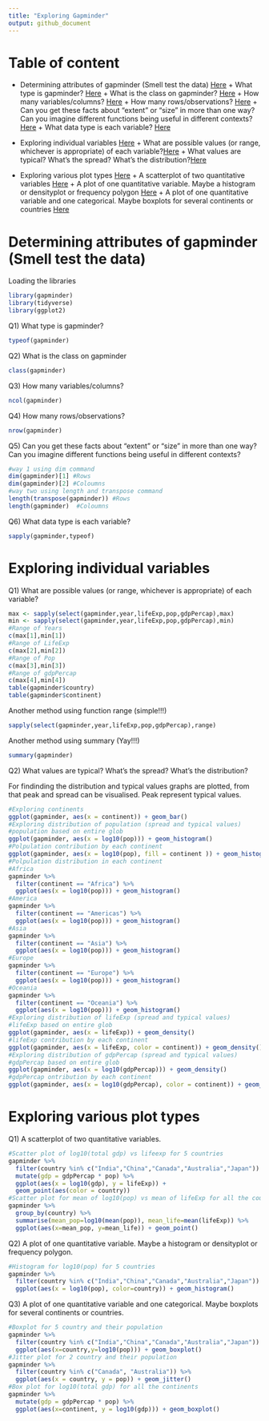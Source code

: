 ```yaml
---
title: "Exploring Gapminder"
output: github_document
---
```


# Table of content
- Determining attributes of gapminder (Smell test the data) [Here](#Header_1)
      + What type is gapminder? [Here](#Subheader 1_1)
      + What is the class on gapminder? [Here](#Subheader 1_2)
      + How many variables/columns? [Here](#Subheader 1_3)
      + How many rows/observations? [Here](#Subheader 1_4)
      + Can you get these facts about “extent” or “size” in more than one way? Can you imagine different functions being useful in different contexts? [Here](#Subheader 1_5)
      + What data type is each variable? [Here](#Subheader 1_5)
  
- Exploring individual variables [Here](#Header_2)
      + What are possible values (or range, whichever is appropriate) of each variable?[Here](#Subheader 2_1) 
      + What values are typical? What’s the spread? What’s the distribution?[Here](#Subheader 2_2)
  
- Exploring various plot types [Here](#Header_3)
      + A scatterplot of two quantitative variables [Here](#Subheader 3_1)
      + A plot of one quantitative variable. Maybe a histogram or densityplot or frequency polygon [Here](#Subheader 3_2)
      + A plot of one quantitative variable and one categorical. Maybe boxplots for several continents or countries [Here](#Subheader 3_3)

<a name="Header_1">
</a>

# Determining attributes of gapminder (Smell test the data)


Loading the libraries

```r
library(gapminder)
library(tidyverse)
library(ggplot2)
```

<a name="Subheader 1_1">
</a>


Q1) What type is gapminder?
```r
typeof(gapminder)
```


<a name="Subheader 1_2">
</a>

Q2) What is the class on gapminder

```r
class(gapminder)
```


<a name="Subheader 1_3">
</a>

Q3) How many variables/columns?

```r
ncol(gapminder)
```


<a name="Subheader 1_4">
</a>

Q4) How many rows/observations?

```r
nrow(gapminder)
```

<a name="Subheader 1_5">
</a>


Q5) Can you get these facts about “extent” or “size” in more than one way? Can you imagine different functions being useful in different contexts?
 
```r
#way 1 using dim command
dim(gapminder)[1] #Rows
dim(gapminder)[2] #Coloumns
#way two using length and transpose command
length(transpose(gapminder)) #Rows
length(gapminder)  #Coloumns
```


<a name="Subheader 1_6">
</a>

Q6) What data type is each variable?

```r
sapply(gapminder,typeof)
```

<a name="Header_2">
</a>

# Exploring individual variables

<a name="Subheader 2_1">
</a>

Q1) What are possible values (or range, whichever is appropriate) of each variable?

```r
max <- sapply(select(gapminder,year,lifeExp,pop,gdpPercap),max)
min <- sapply(select(gapminder,year,lifeExp,pop,gdpPercap),min)
#Range of Years
c(max[1],min[1])
#Range of LifeExp
c(max[2],min[2])
#Range of Pop
c(max[3],min[3])
#Range of gdpPercap
c(max[4],min[4])
table(gapminder$country)
table(gapminder$continent)
```

Another method using function range (simple!!!)

```r
sapply(select(gapminder,year,lifeExp,pop,gdpPercap),range)
```

Another method using summary (Yay!!!)

```r
summary(gapminder)
```


<a name="Subheader 2_2">
</a>


Q2) What values are typical? What’s the spread? What’s the distribution?

For findinding the distribution and typical values graphs are plotted, from that peak and spread can be visualised. Peak represent typical values. 

```r
#Exploring continents
ggplot(gapminder, aes(x = continent)) + geom_bar()
#Exploring distribution of population (spread and typical values)
#population based on entire glob
ggplot(gapminder, aes(x = log10(pop))) + geom_histogram()
#Polpulation contribution by each continent
ggplot(gapminder, aes(x = log10(pop), fill = continent )) + geom_histogram()
#Polpulation distribution in each continent
#Africa
gapminder %>% 
  filter(continent == "Africa") %>% 
  ggplot(aes(x = log10(pop))) + geom_histogram()
#America
gapminder %>% 
  filter(continent == "Americas") %>% 
  ggplot(aes(x = log10(pop))) + geom_histogram()
#Asia
gapminder %>% 
  filter(continent == "Asia") %>% 
  ggplot(aes(x = log10(pop))) + geom_histogram()
#Europe
gapminder %>% 
  filter(continent == "Europe") %>% 
  ggplot(aes(x = log10(pop))) + geom_histogram()
#Oceania
gapminder %>% 
  filter(continent == "Oceania") %>% 
  ggplot(aes(x = log10(pop))) + geom_histogram()
#Exploring distribution of lifeExp (spread and typical values)
#lifeExp based on entire glob
ggplot(gapminder, aes(x = lifeExp)) + geom_density()
#lifeExp contribution by each continent
ggplot(gapminder, aes(x = lifeExp, color = continent)) + geom_density()
#Exploring distribution of gdpPercap (spread and typical values)
#gdpPercap based on entire glob
ggplot(gapminder, aes(x = log10(gdpPercap))) + geom_density()
#gdpPercap ontribution by each continent
ggplot(gapminder, aes(x = log10(gdpPercap), color = continent)) + geom_density()
```

<a name="Header_3">
</a>

# Exploring various plot types

<a name="Subheader 3_1">
</a>


Q1) A scatterplot of two quantitative variables.
```r
#Scatter plot of log10(total gdp) vs lifeexp for 5 countries
gapminder %>% 
  filter(country %in% c("India","China","Canada","Australia","Japan")) %>% 
  mutate(gdp = gdpPercap * pop) %>% 
  ggplot(aes(x = log10(gdp), y = lifeExp)) +
  geom_point(aes(color = country))
#Scatter plot for mean of log10(pop) vs mean of lifeExp for all the countries
gapminder %>% 
  group_by(country) %>% 
  summarise(mean_pop=log10(mean(pop)), mean_life=mean(lifeExp)) %>% 
  ggplot(aes(x=mean_pop, y=mean_life)) + geom_point()
```


<a name="Subheader 3_2">
</a>

Q2) A plot of one quantitative variable. Maybe a histogram or densityplot or frequency polygon.
```r
#Histogram for log10(pop) for 5 countries 
gapminder %>% 
  filter(country %in% c("India","China","Canada","Australia","Japan")) %>% 
  ggplot(aes(x = log10(pop), color=country)) + geom_histogram()
```


<a name="Subheader 3_3">
</a>

Q3) A plot of one quantitative variable and one categorical. Maybe boxplots for several continents or countries.
```r
#Boxplot for 5 country and their population
gapminder %>% 
  filter(country %in% c("India","China","Canada","Australia","Japan")) %>% 
  ggplot(aes(x=country,y=log10(pop))) + geom_boxplot()
#Jitter plot for 2 country and their population
gapminder %>% 
  filter(country %in% c("Canada", "Australia")) %>% 
  ggplot(aes(x = country, y = pop)) + geom_jitter()
#Box plot for log10(total gdp) for all the continents
gapminder %>% 
  mutate(gdp = gdpPercap * pop) %>% 
  ggplot(aes(x=continent, y = log10(gdp))) + geom_boxplot()
```



